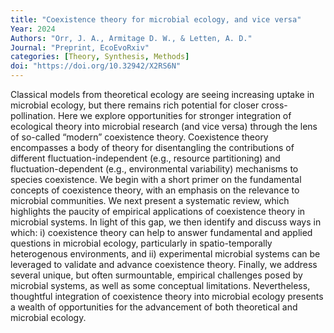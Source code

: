 ```yaml
---
title: "Coexistence theory for microbial ecology, and vice versa"
Year: 2024
Authors: "Orr, J. A., Armitage D. W., & Letten, A. D."
Journal: "Preprint, EcoEvoRxiv"
categories: [Theory, Synthesis, Methods]
doi: "https://doi.org/10.32942/X2RS6N"
---
```


Classical models from theoretical ecology are seeing increasing uptake in microbial ecology, but there remains rich potential for closer cross-pollination. Here we explore opportunities for stronger integration of ecological theory into microbial research (and vice versa) through the lens of so-called "modern" coexistence theory. Coexistence theory encompasses a body of theory for disentangling the contributions of different fluctuation-independent (e.g., resource partitioning) and fluctuation-dependent (e.g., environmental variability) mechanisms to species coexistence. We begin with a short primer on the fundamental concepts of coexistence theory, with an emphasis on the relevance to microbial communities. We next present a systematic review, which highlights the paucity of empirical applications of coexistence theory in microbial systems. In light of this gap, we then identify and discuss ways in which: i) coexistence theory can help to answer fundamental and applied questions in microbial ecology, particularly in spatio-temporally heterogenous environments, and ii) experimental microbial systems can be leveraged to validate and advance coexistence theory. Finally, we address several unique, but often surmountable, empirical challenges posed by microbial systems, as well as some conceptual limitations. Nevertheless, thoughtful integration of coexistence theory into microbial ecology presents a wealth of opportunities for the advancement of both theoretical and microbial ecology.